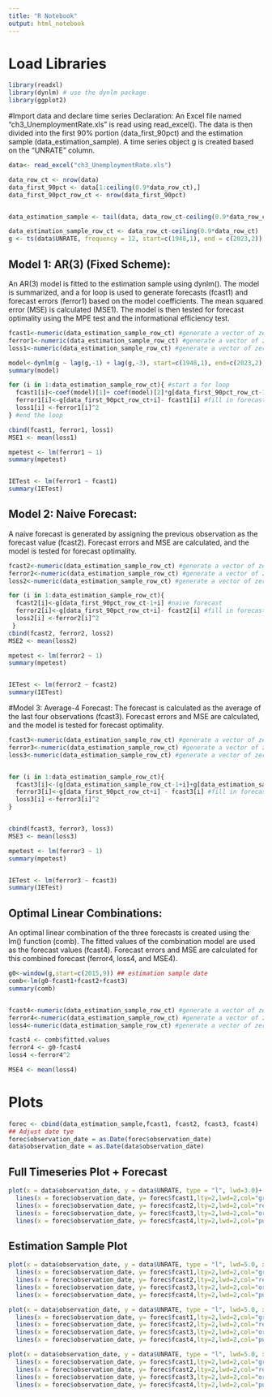 ```yaml
---
title: "R Notebook"
output: html_notebook
---
```


# Load Libraries
```r
library(readxl)
library(dynlm) # use the dynlm package
library(ggplot2)
```

#Import data and declare time series
Declaration: An Excel file named "ch3_UnemploymentRate.xls" is read using read_excel(). The data is then divided into the first 90% portion (data_first_90pct) and the estimation sample (data_estimation_sample). A time series object g is created based on the "UNRATE" column.
```r
data<- read_excel("ch3_UnemploymentRate.xls")

data_row_ct <- nrow(data)
data_first_90pct <- data[1:ceiling(0.9*data_row_ct),]
data_first_90pct_row_ct <- nrow(data_first_90pct)


data_estimation_sample <- tail(data, data_row_ct-ceiling(0.9*data_row_ct))

data_estimation_sample_row_ct <- data_row_ct-ceiling(0.9*data_row_ct)
g <- ts(data$UNRATE, frequency = 12, start=c(1948,1), end = c(2023,2)) #declare g as (monthly) time series

```


## Model 1: AR(3) (Fixed Scheme): 
An AR(3) model is fitted to the estimation sample using dynlm(). The model is summarized, and a for loop is used to generate forecasts (fcast1) and forecast errors (ferror1) based on the model coefficients. The mean squared error (MSE) is calculated (MSE1). The model is then tested for forecast optimality using the MPE test and the informational efficiency test.
```r
fcast1<-numeric(data_estimation_sample_row_ct) #generate a vector of zeros (length of estimation sample set)
ferror1<-numeric(data_estimation_sample_row_ct) #generate a vector of zeros (length of estimation sample set)
loss1<-numeric(data_estimation_sample_row_ct) #generate a vector of zeros (length of estimation sample set)

model<-dynlm(g ~ lag(g,-1) + lag(g,-3), start=c(1948,1), end=c(2023,2)) #fit AR(3)
summary(model)

for (i in 1:data_estimation_sample_row_ct){ #start a for loop
  fcast1[i]<-coef(model)[1]+ coef(model)[2]*g[data_first_90pct_row_ct-1+i] + coef(model)[3]*g[data_first_90pct_row_ct-3+i] #fill in forecasted values at the end of each iteration
  ferror1[i]<-g[data_first_90pct_row_ct+i]- fcast1[i] #fill in forecasted values at the end of each iteration
  loss1[i] <-ferror1[i]^2
} #end the loop

cbind(fcast1, ferror1, loss1)
MSE1 <- mean(loss1)

mpetest <- lm(ferror1 ~ 1)
summary(mpetest)


IETest <- lm(ferror1 ~ fcast1)
summary(IETest)
```


## Model 2: Naive Forecast: 
A naive forecast is generated by assigning the previous observation as the forecast value (fcast2). Forecast errors and MSE are calculated, and the model is tested for forecast optimality.
```r
fcast2<-numeric(data_estimation_sample_row_ct) #generate a vector of zeros (length of estimation sample set)
ferror2<-numeric(data_estimation_sample_row_ct) #generate a vector of zeros (length of estimation sample set)
loss2<-numeric(data_estimation_sample_row_ct) #generate a vector of zeros (length of estimation sample set)

for (i in 1:data_estimation_sample_row_ct){ 
  fcast2[i]<-g[data_first_90pct_row_ct-1+i] #naive forecast
  ferror2[i]<-g[data_first_90pct_row_ct+i]- fcast2[i] #fill in forecasted values at the end of each iteration
  loss2[i] <-ferror2[i]^2
 } 
cbind(fcast2, ferror2, loss2)
MSE2 <- mean(loss2)

mpetest <- lm(ferror2 ~ 1)
summary(mpetest)


IETest <- lm(ferror2 ~ fcast2)
summary(IETest)

```


#Model 3: Average-4 Forecast: 
The forecast is calculated as the average of the last four observations (fcast3). Forecast errors and MSE are calculated, and the model is tested for forecast optimality.
```r
fcast3<-numeric(data_estimation_sample_row_ct) #generate a vector of zeros (length of estimation sample set)
ferror3<-numeric(data_estimation_sample_row_ct) #generate a vector of zeros (length of estimation sample set)
loss3<-numeric(data_estimation_sample_row_ct) #generate a vector of zeros (length of estimation sample set)


for (i in 1:data_estimation_sample_row_ct){ 
  fcast3[i]<-(g[data_estimation_sample_row_ct-1+i]+g[data_estimation_sample_row_ct-2+i]+g[data_estimation_sample_row_ct-3+i]+g[data_estimation_sample_row_ct-4+i])/4  #forecast is the average of the last 4 observations
  ferror3[i]<-g[data_first_90pct_row_ct+i] - fcast3[i] #fill in forecasted values at the end of each iteration
  loss3[i] <-ferror3[i]^2
}


cbind(fcast3, ferror3, loss3)
MSE3 <- mean(loss3)

mpetest <- lm(ferror3 ~ 1)
summary(mpetest)


IETest <- lm(ferror3 ~ fcast3)
summary(IETest)

```



## Optimal Linear Combinations: 
An optimal linear combination of the three forecasts is created using the lm() function (comb). The fitted values of the combination model are used as the forecast values (fcast4). Forecast errors and MSE are calculated for this combined forecast (ferror4, loss4, and MSE4).
```r

g0<-window(g,start=c(2015,9)) ## estimation sample date
comb<-lm(g0~fcast1+fcast2+fcast3)
summary(comb)


fcast4<-numeric(data_estimation_sample_row_ct) #generate a vector of zeros (length of estimation sample set)
ferror4<-numeric(data_estimation_sample_row_ct) #generate a vector of zeros (length of estimation sample set)
loss4<-numeric(data_estimation_sample_row_ct) #generate a vector of zeros (length of estimation sample set)

fcast4 <- comb$fitted.values
ferror4 <- g0-fcast4
loss4 <-ferror4^2

MSE4 <- mean(loss4)
```

# Plots
```r
forec <- cbind(data_estimation_sample,fcast1, fcast2, fcast3, fcast4)
## Adjust date tye
forec$observation_date = as.Date(forec$observation_date)
data$observation_date = as.Date(data$observation_date)
```
## Full Timeseries Plot + Forecast
```r
plot(x = data$observation_date, y = data$UNRATE, type = "l", lwd=3.0)+
  lines(x = forec$observation_date, y= forec$fcast1,lty=2,lwd=2,col="green")+
  lines(x = forec$observation_date, y= forec$fcast2,lty=2,lwd=2,col="red")+
  lines(x = forec$observation_date, y= forec$fcast3,lty=2,lwd=2,col="orange")+
  lines(x = forec$observation_date, y= forec$fcast4,lty=2,lwd=2,col="purple")

```

## Estimation Sample Plot
```r

plot(x = data$observation_date, y = data$UNRATE, type = "l", lwd=5.0, xlim=c(as.Date("2015-01-01"), as.Date("2023-01-04")) )+
  lines(x = forec$observation_date, y= forec$fcast1,lty=2,lwd=2,col="green")+
  lines(x = forec$observation_date, y= forec$fcast2,lty=2,lwd=2,col="red")+
  lines(x = forec$observation_date, y= forec$fcast3,lty=2,lwd=2,col="orange")+
  lines(x = forec$observation_date, y= forec$fcast4,lty=2,lwd=2,col="purple")

```



```r
plot(x = data$observation_date, y = data$UNRATE, type = "l", lwd=5.0, xlim=c(as.Date("2020-01-01"), as.Date("2023-01-04")) )+
  lines(x = forec$observation_date, y= forec$fcast1,lty=2,lwd=2,col="green")+
  lines(x = forec$observation_date, y= forec$fcast2,lty=2,lwd=2,col="red")+
  lines(x = forec$observation_date, y= forec$fcast3,lty=2,lwd=2,col="orange")+
  lines(x = forec$observation_date, y= forec$fcast4,lty=2,lwd=2,col="purple")

```

```r
plot(x = data$observation_date, y = data$UNRATE, type = "l", lwd=5.0, xlim=c(as.Date("2021-01-01"), as.Date("2023-01-04")) )+
  lines(x = forec$observation_date, y= forec$fcast1,lty=2,lwd=2,col="green")+
  lines(x = forec$observation_date, y= forec$fcast2,lty=2,lwd=2,col="red")+
  lines(x = forec$observation_date, y= forec$fcast3,lty=2,lwd=2,col="orange")+
  lines(x = forec$observation_date, y= forec$fcast4,lty=2,lwd=2,col="purple")

```


